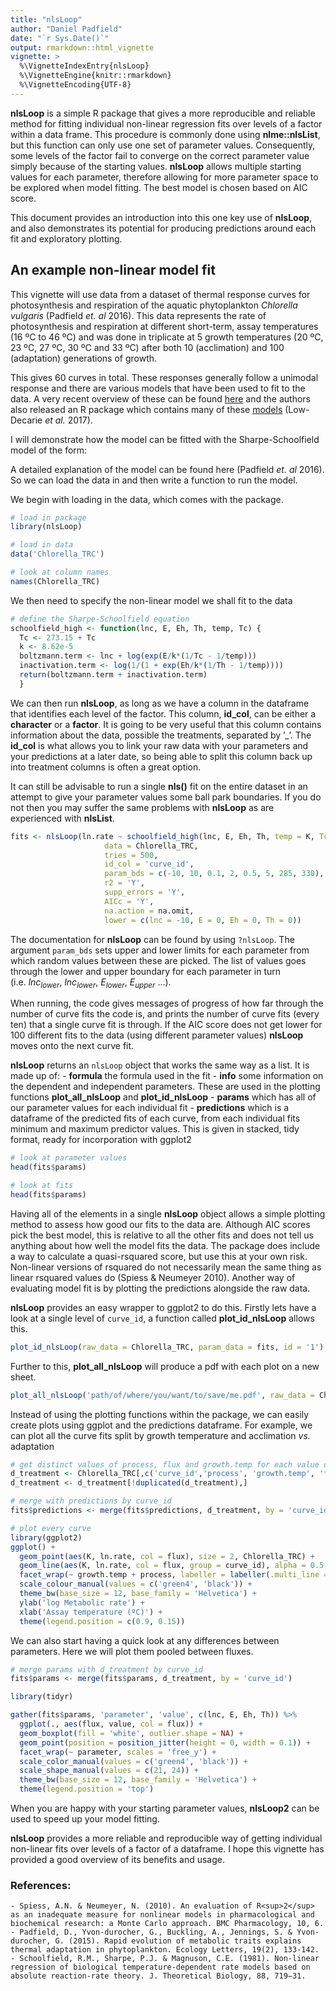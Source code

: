 ```yaml
---
title: "nlsLoop"
author: "Daniel Padfield"
date: "`r Sys.Date()`"
output: rmarkdown::html_vignette
vignette: >
  %\VignetteIndexEntry{nlsLoop}
  %\VignetteEngine{knitr::rmarkdown}
  %\VignetteEncoding{UTF-8}
---
```


__nlsLoop__ is a simple R package that gives a more reproducible and reliable method for fitting individual non-linear regression fits over levels of a factor within a data frame. This procedure is commonly done using __nlme::nlsList__, but this function can only use one set of parameter values. Consequently, some levels of the factor fail to converge on the correct parameter value simply because of the starting values. __nlsLoop__ allows multiple starting values for each parameter, therefore allowing for more parameter space to be explored when model fitting. The best model is chosen based on AIC score.

This document provides an introduction into this one key use of __nlsLoop__, and also demonstrates its potential for producing predictions around each fit and exploratory plotting.

## An example non-linear model fit

This vignette will use data from a dataset of thermal response curves for photosynthesis and respiration of the aquatic phytoplankton _Chlorella vulgaris_ (Padfield _et. al_ 2016). This data represents the rate of photosynthesis and respiration at different short-term, assay temperatures (16 ºC to 46 ºC) and was done in triplicate at 5 growth temperatures (20  ºC, 23 ºC, 27 ºC, 30 ºC and 33 ºC) after both 10 (acclimation) and 100 (adaptation) generations of growth.

This gives 60 curves in total. These responses generally follow a unimodal response and there are various models that have been used to fit to the data. A very recent overview of these can be found [here](http://onlinelibrary.wiley.com/doi/10.1002/ece3.3576/epdf) and the authors also released an R package which contains many of these [models](https://cran.r-project.org/package=temperatureresponse) (Low-Decarie _et al._ 2017).

I will demonstrate how the model can be fitted with the Sharpe-Schoolfield model of the form:

A detailed explanation of the model can be found here (Padfield _et. al_ 2016). So we can load the data in and then write a function to run the model.

We begin with loading in the data, which comes with the package. 

```r
# load in package
library(nlsLoop)

# load in data
data('Chlorella_TRC')

# look at column names
names(Chlorella_TRC)
```

We then need to specify the non-linear model we shall fit to the data

```r
# define the Sharpe-Schoolfield equation
schoolfield_high <- function(lnc, E, Eh, Th, temp, Tc) {
  Tc <- 273.15 + Tc
  k <- 8.62e-5
  boltzmann.term <- lnc + log(exp(E/k*(1/Tc - 1/temp)))
  inactivation.term <- log(1/(1 + exp(Eh/k*(1/Th - 1/temp))))
  return(boltzmann.term + inactivation.term)
  }
```

We can then run __nlsLoop__, as long as we have a column in the dataframe that identifies each level of the factor. This column, __id_col__, can be either a __character__ or a __factor__. It is going to be very useful that this column contains information about the data, possible the treatments, separated by '_'. The __id_col__ is what allows you to link your raw data with your parameters and your predictions at a later date, so being able to split this column back up into treatment columns is often a great option.

It can still be advisable to run a single __nls()__ fit on the entire dataset in an attempt to give your parameter values some ball park boundaries. If you do not then you may suffer the same problems with __nlsLoop__ as are experienced with __nlsList__.

```r
fits <- nlsLoop(ln.rate ~ schoolfield_high(lnc, E, Eh, Th, temp = K, Tc = 20),
                     data = Chlorella_TRC,
                     tries = 500,
                     id_col = 'curve_id',
                     param_bds = c(-10, 10, 0.1, 2, 0.5, 5, 285, 330),
                     r2 = 'Y',
                     supp_errors = 'Y',
                     AICc = 'Y',
                     na.action = na.omit,
                     lower = c(lnc = -10, E = 0, Eh = 0, Th = 0))
```

The documentation for __nlsLoop__ can be found by using `?nlsLoop`. The argument `param_bds` sets upper and lower limits for each parameter from which random values between these are picked. The list of values goes through the lower and upper boundary for each parameter in turn (i.e. $lnc_{lower}$, $lnc_{lower}$, $E_{lower}$, $E_{upper}$ ...).

When running, the code gives messages of progress of how far through the number of curve fits the code is, and prints the number of curve fits (every ten) that a single curve fit is through. If the AIC score does not get lower for 100 different fits to the data (using different parameter values) __nlsLoop__ moves onto the next curve fit.

__nlsLoop__ returns an `nlsLoop` object that works the same way as a list. It is made up of:
    - __formula__ the formula used in the fit
    - __info__ some information on the dependent and independent parameters. These are used in the plotting functions __plot_all_nlsLoop__ and __plot_id_nlsLoop__
    - __params__ which has all of our parameter values for each individual fit
    - __predictions__ which is a dataframe of the predicted fits of each curve, from each individual fits minimum and maximum predictor values. This is given in stacked, tidy format, ready for incorporation with ggplot2

```r
# look at parameter values
head(fits$params)

# look at fits
head(fits$params)
```

Having all of the elements in a single __nlsLoop__ object allows a simple plotting method to assess how good our fits to the data are.  Although AIC scores pick the best model, this is relative to all the other fits and does not tell us anything about how well the model fits the data. The package does include a way to calculate a quasi-rsquared score, but use this at your own risk. Non-linear versions of rsquared do not necessarily mean the same thing as linear rsquared values do (Spiess & Neumeyer 2010). Another way of evaluating model fit is by plotting the predictions alongside the raw data.

__nlsLoop__ provides an easy wrapper to ggplot2 to do this. Firstly lets have a look at a single level of `curve_id`, a function called __plot_id_nlsLoop__ allows this.

```r
plot_id_nlsLoop(raw_data = Chlorella_TRC, param_data = fits, id = '1')
```

Further to this, __plot_all_nlsLoop__ will produce a pdf with each plot on a new sheet.

```r
plot_all_nlsLoop('path/of/where/you/want/to/save/me.pdf', raw_data = Chlorella_TRC, param_data = fits)
```

Instead of using the plotting functions within the package, we can easily create plots using ggplot and the predictions dataframe. For example, we can plot all the curve fits split by growth temperature and acclimation _vs._ adaptation

```r
# get distinct values of process, flux and growth.temp for each value of curve_id
d_treatment <- Chlorella_TRC[,c('curve_id','process', 'growth.temp', 'flux')]
d_treatment <- d_treatment[!duplicated(d_treatment),]

# merge with predictions by curve_id
fits$predictions <- merge(fits$predictions, d_treatment, by = 'curve_id')

# plot every curve
library(ggplot2)
ggplot() +
  geom_point(aes(K, ln.rate, col = flux), size = 2, Chlorella_TRC) +
  geom_line(aes(K, ln.rate, col = flux, group = curve_id), alpha = 0.5, fits$predictions) +
  facet_wrap(~ growth.temp + process, labeller = labeller(.multi_line = F)) +
  scale_colour_manual(values = c('green4', 'black')) +
  theme_bw(base_size = 12, base_family = 'Helvetica') +
  ylab('log Metabolic rate') +
  xlab('Assay temperature (ºC)') +
  theme(legend.position = c(0.9, 0.15))

```

We can also start having a quick look at any differences between parameters. Here we will plot them pooled between fluxes.

```r
# merge params with d_treatment by curve_id
fits$params <- merge(fits$params, d_treatment, by = 'curve_id')

library(tidyr)

gather(fits$params, 'parameter', 'value', c(lnc, E, Eh, Th)) %>%
  ggplot(., aes(flux, value, col = flux)) +
  geom_boxplot(fill = 'white', outlier.shape = NA) +
  geom_point(position = position_jitter(height = 0, width = 0.1)) +
  facet_wrap(~ parameter, scales = 'free_y') +
  scale_color_manual(values = c('green4', 'black')) +
  scale_shape_manual(values = c(21, 24)) +
  theme_bw(base_size = 12, base_family = 'Helvetica') +
  theme(legend.position = 'top')
```

When you are happy with your starting parameter values, __nlsLoop2__ can be used to speed up your model fitting.

__nlsLoop__ provides a more reliable and reproducible way of getting individual non-linear fits over levels of a factor of a dataframe. I hope this vignette has provided a good overview of its benefits and usage.

### References:
    - Spiess, A.N. & Neumeyer, N. (2010). An evaluation of R<sup>2</sup> as an inadequate measure for nonlinear models in pharmacological and biochemical research: a Monte Carlo approach. BMC Pharmacology, 10, 6.
    - Padfield, D., Yvon-durocher, G., Buckling, A., Jennings, S. & Yvon-durocher, G. (2015). Rapid evolution of metabolic traits explains thermal adaptation in phytoplankton. Ecology Letters, 19(2), 133-142.
    - Schoolfield, R.M., Sharpe, P.J. & Magnuson, C.E. (1981). Non-linear regression of biological temperature-dependent rate models based on absolute reaction-rate theory. J. Theoretical Biology, 88, 719–31.
